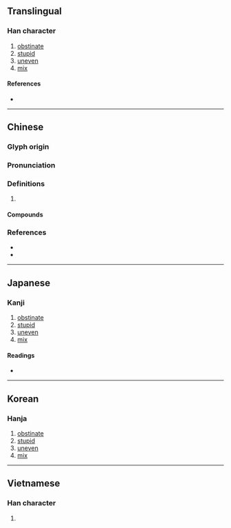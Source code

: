 {{character info/new}}
==Translingual==

===Han character===
{{Han char|rn=9|rad=人|as=17|sn=19|four=27213|canj=ONRI|ids=⿰亻毚}}

# [[obstinate]]
# [[stupid]]
# [[uneven]]
# [[mix]]

====References====
* {{Han ref|kx=0121.260|dkj=01296|dj=0256.120|hdz=10237.100|uh=5133|ud=20787|bh=C35F|bd=50015}}

----

==Chinese==
{{zh-forms}}

===Glyph origin===
{{Han etym}}

===Pronunciation===
{{zh-pron
|m=chàn
|c=caam4,caam3,zaam6
|mc=y
|oc=y
|cat=
}}
{{zh-attn-split}}

===Definitions===
{{zh-hanzi}}

# {{rfdef|zh}}

====Compounds====
{{zh-der|儳言|儳道}}

===References===
* {{R:twedu|B00195}}
* {{R:yue:mfccd}}

----

==Japanese==

===Kanji===
{{ja-kanji|grade=|rs=人17}}

# [[obstinate]]
# [[stupid]]
# [[uneven]]
# [[mix]]

====Readings====
* {{ja-readings|on=[[さん]] (san), [[ざん]] (zan)|kun=[[ととのはぬ]] (totonohanu), [[はやい]] (hayai), [[わるいさま]] (waruisama)}}

----

==Korean==

===Hanja===
{{ko-hanja|hangeul=참|rv=cham|mr=ch'am}}

# [[obstinate]]
# [[stupid]]
# [[uneven]]
# [[mix]]

----

==Vietnamese==

===Han character===
{{vi-hantu|[[sàm]], [[sờm]], [[xàm]]|rs=人17}}

# {{defn|lang=vi|sort=人17}}